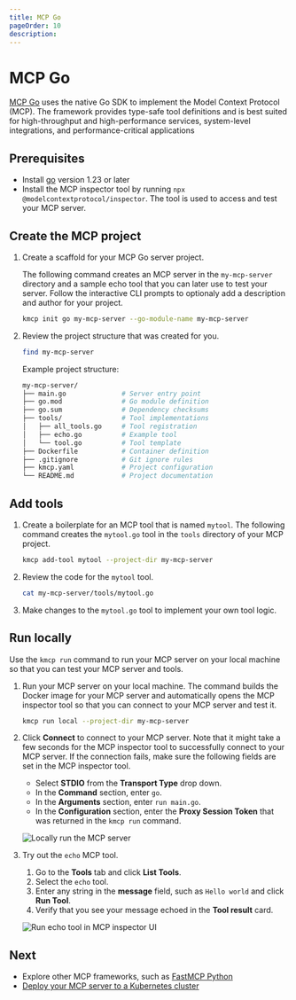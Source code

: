 ```yaml
---
title: MCP Go
pageOrder: 10
description:
---
```


# MCP Go

[MCP Go](https://github.com/jlowin/fastmcp) uses the native Go SDK to implement the Model Context Protocol (MCP). The framework provides type-safe tool definitions and is best suited for high-throughput and high-performance services, system-level integrations, and performance-critical applications

## Prerequisites

- Install [go](https://go.dev/doc/install) version 1.23 or later
- Install the MCP inspector tool by running `npx @modelcontextprotocol/inspector`. The tool is used to access and test your MCP server. 


## Create the MCP project

1. Create a scaffold for your MCP Go server project.

   The following command creates an MCP server 
in the `my-mcp-server` directory and a sample echo tool that you can later use to test your server. Follow the interactive CLI prompts to optionaly add a description and author for your project.
   
   ```sh
   kmcp init go my-mcp-server --go-module-name my-mcp-server
   ```
   
2. Review the project structure that was created for you. 
   ```sh
   find my-mcp-server  
   ```
   
   Example project structure:
   ```sh
   my-mcp-server/
   ├── main.go              # Server entry point
   ├── go.mod               # Go module definition
   ├── go.sum               # Dependency checksums
   ├── tools/               # Tool implementations
   │   ├── all_tools.go     # Tool registration
   │   ├── echo.go          # Example tool
   │   └── tool.go          # Tool template
   ├── Dockerfile           # Container definition
   ├── .gitignore           # Git ignore rules
   ├── kmcp.yaml            # Project configuration
   └── README.md            # Project documentation
   ```

## Add tools

1. Create a boilerplate for an MCP tool that is named `mytool`. The following command creates the `mytool.go` tool in the `tools` directory of your MCP project. 
   ```sh
   kmcp add-tool mytool --project-dir my-mcp-server 
   ```

2. Review the code for the `mytool` tool. 
   ```sh
   cat my-mcp-server/tools/mytool.go
   ```
   
3. Make changes to the `mytool.go` tool to implement your own tool logic.


## Run locally

Use the `kmcp run` command to run your MCP server on your local machine so that you can test your MCP server and tools. 

1. Run your MCP server on your local machine. The command builds the Docker image for your MCP server and automatically opens the MCP inspector tool so that you can connect to your MCP server and test it. 
   ```sh
   kmcp run local --project-dir my-mcp-server
   ```

2. Click **Connect** to connect to your MCP server. Note that it might take a few seconds for the MCP inspector tool to successfully connect to your MCP server. If the connection fails, make sure the following fields are set in the MCP inspector tool. 
   * Select **STDIO** from the **Transport Type** drop down. 
   * In the **Command** section, enter `go`. 
   * In the **Arguments** section, enter `run main.go`.
   * In the **Configuration** section, enter the **Proxy Session Token** that was returned in the `kmcp run` command. 
   
   ![Locally run the MCP server](/images/kmcp-local-inspector-go-ov.png "Locally run your MCP server with the MCP inspector tool")

3. Try out the `echo` MCP tool. 
   1. Go to the **Tools** tab and click **List Tools**. 
   2. Select the `echo` tool. 
   3. Enter any string in the **message** field, such as `Hello world` and click **Run Tool**. 
   4. Verify that you see your message echoed in the **Tool result** card. 
   
   ![Run echo tool in MCP inspector UI](/images/kmcp-local-go-echo-success.png "Successful run of the echo tool")
   
   
## Next

* Explore other MCP frameworks, such as [FastMCP Python](/docs/kmcp/develop/fastmcp-python)
* [Deploy your MCP server to a Kubernetes cluster](/docs/kmcp/deploy)